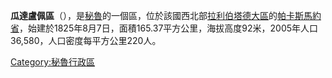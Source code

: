 {{coord|7.4167|S|79.5000|W|source:wikidata-and-enwiki-cat-tree_region:PE|display=title}}

'''瓜達盧佩區'''（{{lang-es|Distrito de Guadalupe}}），是[[秘魯|秘魯]]的一個區，位於該國西北部[[拉利伯塔德大區|拉利伯塔德大區]]的[[帕卡斯馬約省|帕卡斯馬約省]]，始建於1825年8月7日，面積165.37平方公里，海拔高度92米，2005年人口36,580，人口密度每平方公里220人。

{{Peru-geo-stub}}
[[Category:秘魯行政區|Category:秘魯行政區]]